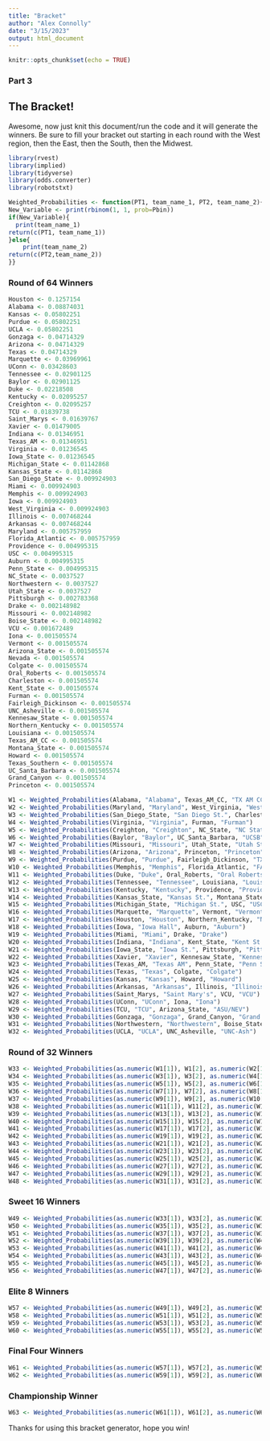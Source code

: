 ```yaml
---
title: "Bracket"
author: "Alex Connolly"
date: "3/15/2023"
output: html_document
---
```


```r
knitr::opts_chunk$set(echo = TRUE)
```
### Part 3

## The Bracket! 

Awesome, now just knit this document/run the code and it will generate the winners. Be sure to fill your bracket out starting in each round with the West region, then the East, then the South, then the Midwest.

```r
library(rvest)
library(implied)
library(tidyverse)
library(odds.converter)
library(robotstxt)
```


```r
Weighted_Probabilities <- function(PT1, team_name_1, PT2, team_name_2){Pbin = (PT1 *100)/(PT1*100 + PT2*100)
New_Variable <- print(rbinom(1, 1, prob=Pbin))
if(New_Variable){
  print(team_name_1)
return(c(PT1, team_name_1))
}else{
    print(team_name_2)
return(c(PT2,team_name_2))
}}
```

### Round of 64 Winners

```r
Houston <- 0.1257154 
Alabama <- 0.08874031 
Kansas <- 0.05802251 
Purdue <- 0.05802251 
UCLA <- 0.05802251 
Gonzaga <- 0.04714329
Arizona <- 0.04714329 
Texas <- 0.04714329 
Marquette <- 0.03969961 
UConn <- 0.03428603 
Tennessee <- 0.02901125 
Baylor <- 0.02901125
Duke <- 0.02218508 
Kentucky <- 0.02095257 
Creighton <- 0.02095257 
TCU <- 0.01839738  
Saint_Marys <- 0.01639767 
Xavier <- 0.01479005
Indiana <- 0.01346951 
Texas_AM <- 0.01346951 
Virginia <- 0.01236545 
Iowa_State <- 0.01236545    
Michigan_State <- 0.01142868   
Kansas_State <- 0.01142868
San_Diego_State <- 0.009924903 
Miami <- 0.009924903 
Memphis <- 0.009924903 
Iowa <- 0.009924903   
West_Virginia <- 0.009924903
Illinois <- 0.007468244 
Arkansas <- 0.007468244 
Maryland <- 0.005757959      
Florida_Atlantic <- 0.005757959 
Providence <- 0.004995315
USC <- 0.004995315 
Auburn <- 0.004995315 
Penn_State <- 0.004995315 
NC_State <- 0.0037527    
Northwestern <- 0.0037527  
Utah_State <- 0.0037527
Pittsburgh <- 0.002783368 
Drake <- 0.002148982 
Missouri <- 0.002148982 
Boise_State <- 0.002148982 
VCU <- 0.001672489 
Iona <- 0.001505574
Vermont <- 0.001505574   
Arizona_State <- 0.001505574 
Nevada <- 0.001505574 
Colgate <- 0.001505574  
Oral_Roberts <- 0.001505574
Charleston <- 0.001505574 
Kent_State <- 0.001505574 
Furman <- 0.001505574         
Fairleigh_Dickinson <- 0.001505574  
UNC_Asheville <- 0.001505574
Kennesaw_State <- 0.001505574       
Northern_Kentucky <- 0.001505574 
Louisiana <- 0.001505574 
Texas_AM_CC <- 0.001505574   
Montana_State <- 0.001505574
Howard <- 0.001505574    
Texas_Southern <- 0.001505574      
UC_Santa_Barbara <- 0.001505574  
Grand_Canyon <- 0.001505574 
Princeton <- 0.001505574
```

```r
W1 <- Weighted_Probabilities(Alabama, "Alabama", Texas_AM_CC, "TX AM CC")
W2 <- Weighted_Probabilities(Maryland, "Maryland", West_Virginia, "West Virginia")
W3 <- Weighted_Probabilities(San_Diego_State, "San Diego St.", Charleston, "Charleston")
W4 <- Weighted_Probabilities(Virginia, "Virginia", Furman, "Furman")
W5 <- Weighted_Probabilities(Creighton, "Creighton", NC_State, "NC State")
W6 <- Weighted_Probabilities(Baylor, "Baylor", UC_Santa_Barbara, "UCSB")
W7 <- Weighted_Probabilities(Missouri, "Missouri", Utah_State, "Utah St.")
W8 <- Weighted_Probabilities(Arizona, "Arizona", Princeton, "Princeton")
W9 <- Weighted_Probabilities(Purdue, "Purdue", Fairleigh_Dickinson, "TXSO/FDU")
W10 <- Weighted_Probabilities(Memphis, "Memphis", Florida_Atlantic, "FAU")
W11 <- Weighted_Probabilities(Duke, "Duke", Oral_Roberts, "Oral Roberts")
W12 <- Weighted_Probabilities(Tennessee, "Tennessee", Louisiana, "Louisiana")
W13 <- Weighted_Probabilities(Kentucky, "Kentucky", Providence, "Providence")
W14 <- Weighted_Probabilities(Kansas_State, "Kansas St.", Montana_State, "Montana St.")
W15 <- Weighted_Probabilities(Michigan_State, "Michigan St.", USC, "USC")
W16 <- Weighted_Probabilities(Marquette, "Marquette", Vermont, "Vermont")
W17 <- Weighted_Probabilities(Houston, "Houston", Northern_Kentucky, "N. Kentucky")
W18 <- Weighted_Probabilities(Iowa, "Iowa Hall", Auburn, "Auburn")
W19 <- Weighted_Probabilities(Miami, "Miami", Drake, "Drake")
W20 <- Weighted_Probabilities(Indiana, "Indiana", Kent_State, "Kent St.")
W21 <- Weighted_Probabilities(Iowa_State, "Iowa St.", Pittsburgh, "Pittsburgh")
W22 <- Weighted_Probabilities(Xavier, "Xavier", Kennesaw_State, "Kennesaw St.")
W23 <- Weighted_Probabilities(Texas_AM, "Texas AM", Penn_State, "Penn St.")
W24 <- Weighted_Probabilities(Texas, "Texas", Colgate, "Colgate")
W25 <- Weighted_Probabilities(Kansas, "Kansas", Howard, "Howard")
W26 <- Weighted_Probabilities(Arkansas, "Arkansas", Illinois, "Illinois")
W27 <- Weighted_Probabilities(Saint_Marys, "Saint Mary's", VCU, "VCU")
W28 <- Weighted_Probabilities(UConn, "UConn", Iona, "Iona")
W29 <- Weighted_Probabilities(TCU, "TCU", Arizona_State, "ASU/NEV")
W30 <- Weighted_Probabilities(Gonzaga, "Gonzaga", Grand_Canyon, "Grand Canyon")
W31 <- Weighted_Probabilities(Northwestern, "Northwestern", Boise_State, "Boise St.")
W32 <- Weighted_Probabilities(UCLA, "UCLA", UNC_Asheville, "UNC-Ash")
```
### Round of 32 Winners

```r
W33 <- Weighted_Probabilities(as.numeric(W1[1]), W1[2], as.numeric(W2[1]), W2[2])
W34 <- Weighted_Probabilities(as.numeric(W3[1]), W3[2], as.numeric(W4[1]), W5[2])
W35 <- Weighted_Probabilities(as.numeric(W5[1]), W5[2], as.numeric(W6[1]), W6[2])
W36 <- Weighted_Probabilities(as.numeric(W7[1]), W7[2], as.numeric(W8[1]), W8[2])
W37 <- Weighted_Probabilities(as.numeric(W9[1]), W9[2], as.numeric(W10[1]), W10[2])
W38 <- Weighted_Probabilities(as.numeric(W11[1]), W11[2], as.numeric(W12[1]), W12[2])
W39 <- Weighted_Probabilities(as.numeric(W13[1]), W13[2], as.numeric(W14[1]), W14[2])
W40 <- Weighted_Probabilities(as.numeric(W15[1]), W15[2], as.numeric(W16[1]), W16[2])
W41 <- Weighted_Probabilities(as.numeric(W17[1]), W17[2], as.numeric(W18[1]), W18[2])
W42 <- Weighted_Probabilities(as.numeric(W19[1]), W19[2], as.numeric(W20[1]), W20[2])
W43 <- Weighted_Probabilities(as.numeric(W21[1]), W21[2], as.numeric(W22[1]), W22[2])
W44 <- Weighted_Probabilities(as.numeric(W23[1]), W23[2], as.numeric(W24[1]), W24[2])
W45 <- Weighted_Probabilities(as.numeric(W25[1]), W25[2], as.numeric(W26[1]), W26[2])
W46 <- Weighted_Probabilities(as.numeric(W27[1]), W27[2], as.numeric(W28[1]), W28[2])
W47 <- Weighted_Probabilities(as.numeric(W29[1]), W29[2], as.numeric(W30[1]), W30[2])
W48 <- Weighted_Probabilities(as.numeric(W31[1]), W31[2], as.numeric(W32[1]), W32[2])
```

### Sweet 16 Winners

```r
W49 <- Weighted_Probabilities(as.numeric(W33[1]), W33[2], as.numeric(W34[1]), W34[2])
W50 <- Weighted_Probabilities(as.numeric(W35[1]), W35[2], as.numeric(W36[1]), W36[2])
W51 <- Weighted_Probabilities(as.numeric(W37[1]), W37[2], as.numeric(W38[1]), W38[2])
W52 <- Weighted_Probabilities(as.numeric(W39[1]), W39[2], as.numeric(W40[1]), W40[2])
W53 <- Weighted_Probabilities(as.numeric(W41[1]), W41[2], as.numeric(W42[1]), W42[2])
W54 <- Weighted_Probabilities(as.numeric(W43[1]), W43[2], as.numeric(W44[1]), W44[2])
W55 <- Weighted_Probabilities(as.numeric(W45[1]), W45[2], as.numeric(W46[1]), W46[2])
W56 <- Weighted_Probabilities(as.numeric(W47[1]), W47[2], as.numeric(W48[1]), W48[2])
```

### Elite 8 Winners

```r
W57 <- Weighted_Probabilities(as.numeric(W49[1]), W49[2], as.numeric(W50[1]), W50[2])
W58 <- Weighted_Probabilities(as.numeric(W51[1]), W51[2], as.numeric(W52[1]), W52[2])
W59 <- Weighted_Probabilities(as.numeric(W53[1]), W53[2], as.numeric(W54[1]), W54[2])
W60 <- Weighted_Probabilities(as.numeric(W55[1]), W55[2], as.numeric(W56[1]), W56[2])
```

### Final Four Winners

```r
W61 <- Weighted_Probabilities(as.numeric(W57[1]), W57[2], as.numeric(W58[1]), W58[2])
W62 <- Weighted_Probabilities(as.numeric(W59[1]), W59[2], as.numeric(W60[1]), W60[2])
```

### Championship Winner

```r
W63 <- Weighted_Probabilities(as.numeric(W61[1]), W61[2], as.numeric(W62[1]), W62[2])
```


Thanks for using this bracket generator, hope you win!